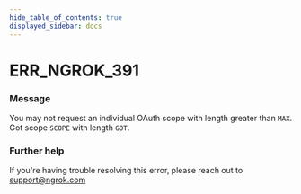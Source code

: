 ```yaml
---
hide_table_of_contents: true
displayed_sidebar: docs
---
```



# ERR_NGROK_391

### Message

You may not request an individual OAuth scope with length greater than `MAX`. Got scope `SCOPE` with length `GOT`.

### Further help

If you're having trouble resolving this error, please reach out to [support@ngrok.com](mailto:support@ngrok.com?subject=Help%20with%20ERR_NGROK_391)

<ErrorDetails error="err_ngrok_391" />
